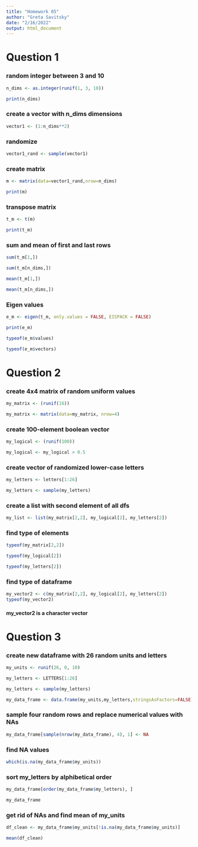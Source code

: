 ```yaml
---
title: "Homework 05"
author: "Greta Savitsky"
date: "2/16/2022"
output: html_document
---
```

# Question 1

### random integer between 3 and 10
```r
n_dims <- as.integer(runif(1, 3, 10))

print(n_dims)
```
### create a vector with n_dims dimensions
```r
vector1 <- (1:n_dims**2)
```
### randomize
```r
vector1_rand <- sample(vector1)
```
### create matrix
```r
m <- matrix(data=vector1_rand,nrow=n_dims)

print(m)
```
### transpose matrix
```r
t_m <- t(m)

print(t_m)
```
### sum and mean of first and last rows
```r
sum(t_m[1,])

sum(t_m[n_dims,])

mean(t_m[1,])

mean(t_m[n_dims,])
```

### Eigen values
```r
e_m <- eigen(t_m, only.values = FALSE, EISPACK = FALSE)

print(e_m)

typeof(e_m$values)

typeof(e_m$vectors)
```
# Question 2

### create 4x4 matrix of random uniform values
```r
my_matrix <- (runif(16))

my_matrix <- matrix(data=my_matrix, nrow=4)
```

### create 100-element boolean vector
```r
my_logical <- (runif(100))

my_logical <- my_logical > 0.5
```
### create vector of randomized lower-case letters
```r
my_letters <- letters[1:26]

my_letters <- sample(my_letters)
```
### create a list with second element of all dfs
```r
my_list <- list(my_matrix[2,2], my_logical[2], my_letters[2])
```

### find type of elements
```r
typeof(my_matrix[2,2])

typeof(my_logical[2])

typeof(my_letters[2])
```
### find type of dataframe
```r
my_vector2 <- c(my_matrix[2,2], my_logical[2], my_letters[2])
typeof(my_vector2)
```
#### my_vector2 is a character vector

# Question 3

### create new dataframe with 26 random units and letters
```r
my_units <- runif(26, 0, 10)

my_letters <- LETTERS[1:26]

my_letters <- sample(my_letters)

my_data_frame <- data.frame(my_units,my_letters,stringsAsFactors=FALSE)
```
### sample four random rows and replace numerical values with NAs
```r
my_data_frame[sample(nrow(my_data_frame), 4), 1] <- NA
```
### find NA values
```r
which(is.na(my_data_frame$my_units))
```
### sort my_letters by alphibetical order
```r
my_data_frame[order(my_data_frame$my_letters), ]

my_data_frame
```

### get rid of NAs and find mean of my_units
```r
df_clean <- my_data_frame$my_units[!is.na(my_data_frame$my_units)]

mean(df_clean)
```

